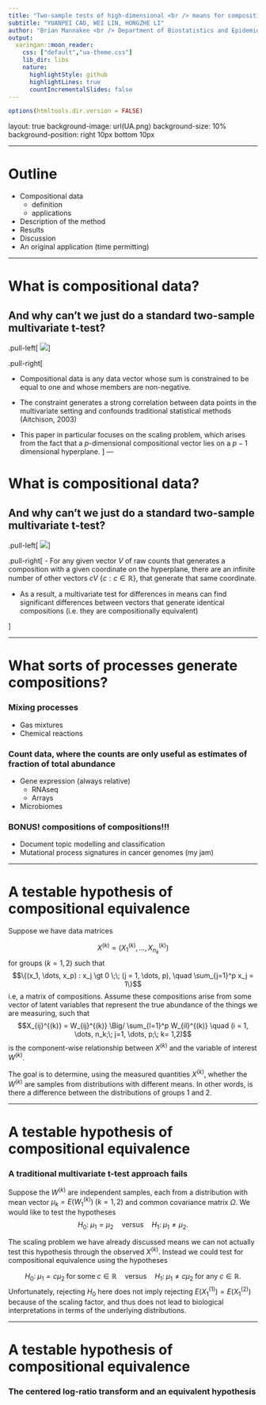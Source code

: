 ```yaml
---
title: "Two-sample tests of high-dimensional <br /> means for compositional data"
subtitle: "YUANPEI CAO, WEI LIN, HONGZHE LI"
author: "Brian Mannakee <br /> Department of Biostatistics and Epidemiology <br /> Mel and Enid Zuckerman College of Public Health"
output:
  xaringan::moon_reader:
    css: ["default","ua-theme.css"]
    lib_dir: libs
    nature:
      highlightStyle: github
      highlightLines: true
      countIncrementalSlides: false
---
```


```r
options(htmltools.dir.version = FALSE)
```
layout: true
background-image: url(UA.png)
background-size: 10%
background-position: right 10px bottom 10px

---

# Outline
- Compositional data
     - definition
     - applications
- Description of the method
- Results
- Discussion
- An original application (time permitting)

---

# What is compositional data?
## And why can't we just do a standard two-sample multivariate t-test?

.pull-left[
<img src="fig1.png"/>
]

.pull-right[

- Compositional data is any data vector whose sum is constrained to be equal to one and whose members are non-negative.

- The constraint generates a strong correlation between data points in the multivariate setting and confounds traditional statistical methods (Aitchison, 2003)

- This paper in particular focuses on the scaling problem, which arises from the fact that a $p$-dimensional compositional vector lies on a $p-1$ dimensional hyperplane.
]
---

# What is compositional data?
## And why can't we just do a standard two-sample multivariate t-test?

.pull-left[
<img src="fig1.png"/>
]

.pull-right[
- For any given vector $V$ of raw counts that generates a composition with a given coordinate on the hyperplane, there are an infinite number of other vectors $cV$ $\{c:c \in \mathbb{R}\}$, that generate that same coordinate.

- As a result, a multivariate test for differences in means can find significant differences between vectors that generate identical compositions (i.e. they are compositionally equivalent)

]

---
 
# What sorts of processes generate compositions?
### Mixing processes
- Gas mixtures
- Chemical reactions

### Count data, where the counts are only useful as estimates of fraction of total abundance
- Gene expression (always relative)
     - RNAseq
     - Arrays
- Microbiomes
     
### BONUS! compositions of compositions!!!
- Document topic modelling and classification
- Mutational process signatures in cancer genomes (my jam)

---

# A testable hypothesis of compositional equivalence

Suppose we have data matrices

$$X^{(k)} = (X^{(k)}_1, \dots, X^{(k)}_{n_k})$$
for groups $(k=1,2)$ such that
$$\{(x_1, \dots, x_p) : x_j \gt 0 \;\; (j = 1, \dots, p), \quad \sum_{j=1}^p x_j = 1\}$$
i.e, a matrix of compositions. Assume these compositions arise from some vector of latent variables that represent the true abundance of the things we are measuring, such that
$$X_{ij}^{(k)} = W_{ij}^{(k)} \Big/ \sum_{l=1}^p W_{il}^{(k)} \quad (i = 1, \dots, n_k;\; j=1, \dots, p;\; k= 1,2)$$
is the component-wise relationship between $X^{(k)}$ and the variable of interest $W^{(k)}$.

The goal is to determine, using the measured quantities $X^{(k)}$, whether the $W^{(k)}$ are samples from distributions with different means. In other words, is there a difference between the distributions of groups 1 and 2. 

---

# A testable hypothesis of compositional equivalence
### A traditional multivariate t-test approach fails
Suppose the $W^{(k)}$ are independent samples, each from a distribution with mean vector $\mu_k = E(W_1^{(k)}) \; (k=1,2)$ and common covariance matrix $\Omega$. We would like to test the hypotheses
$$H_0: \; \mu_1 = \mu_2 \quad \textrm{versus} \quad H_1: \; \mu_1 \ne \mu_2.$$ 

The scaling problem we have already discussed means we can not actually test this hypothesis through the observed $X^{(k)}$. Instead we could test for compositional equivalence using the hypotheses

$$H_0: \; \mu_1 = c\mu_2\; \textrm{for some} \;c \in \mathbb{R}  \quad \textrm{versus} \quad H_1: \; \mu_1 \ne c\mu_2\; \textrm{for any}\; c \in \mathbb{R}.$$
Unfortunately, rejecting $H_0$ here does not imply rejecting $E(X_1^{(1)}) = E(X_1^{(2)})$ because of the scaling factor, and thus does not lead to biological interpretations in terms of the underlying distributions.

---
# A testable hypothesis of compositional equivalence

### The centered log-ratio transform and an equivalent hypothesis